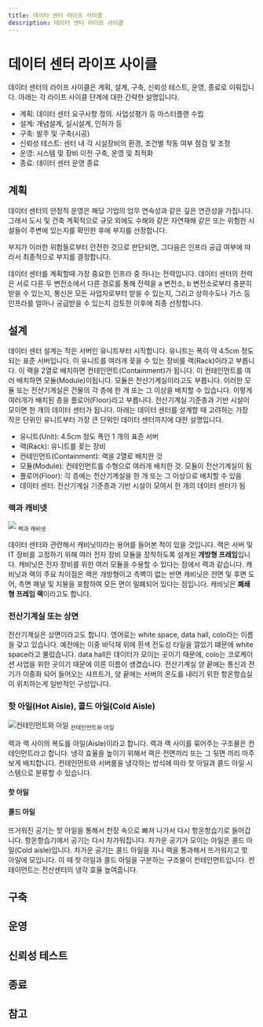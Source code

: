 ```yaml
---
title: 데이터 센터 라이프 사이클
description: 데이터 센터 라이프 사이클
---
```

# 데이터 센터 라이프 사이클
데이터 센터의 라이프 사이클은 계획, 설계, 구축, 신뢰성 테스트, 운영, 종료로 이뤄집니다. 아래는 각 라이프 사이클 단계에 대한 간략한 설명입니다.

* 계획: 데이터 센터 요구사항 정의. 사업성평가 등 마스터플랜 수립
* 설계: 개념설계, 실시설계, 인허가 등
* 구축: 발주 및 구축(시공)
* 신뢰성 테스트: 센터 내 각 시설장비의 환경, 조건별 작동 여부 점검 및 조정
* 운영: 시스템 및 장비 이전 구축, 운영 및 최적화
* 종료: 데이터 센터 운영 종료

## 계획
데이터 센터의 안정적 운영은 해당 기업의 업무 연속성과 같은 깊은 연관성을 가집니다. 그래서 도시 및 건축 계획적으로 규모 외에도 수해와 같은 자연재해 같은 또는 위험한 시설들이 주변에 있는지를 확인한 후에 부지를 선정합니다.

부지가 이러한 위험들로부터 안전한 것으로 판단되면, 그다음은 인프라 공급 여부에 따라서 최종적으로 부지를 결정합니다.

데이터 센터를 계획할때 가장 중요한 인프라 중 하나는 전력입니다. 데이터 센터의 전력은 서로 다른 두 변전소에서 다른 경로를 통해 전력을 a 변전소, b 변전소로부터 충분히 받을 수 있는지, 통신은 모든 사업자로부터 받을 수 있는지, 그리고 상하수도나 가스 등 인프라를 얼마나 공급받을 수 있는지 검토한 이후에 최종 선정합니다.

## 설계
데이터 센터 설계는 작은 서버인 유니트부터 시작합니다. 유니트는 폭이 약 4.5cm 정도 되는 표준 서버입니다. 이 유니트를 여러개 꽂을 수 있는 장비를 랙(Rack)이라고 부릅니다. 이 랙을 2열로 배치하면 컨테인먼트(Containment)가 됩니다. 이 컨테인먼트를 여러 배치하면 모듈(Module)이됩니다. 모듈은 전산기계실이라고도 부릅니다. 이러한 모듈 또는 전산기게실은 건물의 각 층에 한 개 또는 그 이상을 배치할 수 있습니다. 이렇게 여러개가 배치된 층을 플로어(Floor)라고 부릅니다. 전산기계실 기준층과 기반 시설이 모이면 한 개의 데이터 센터가 됩니다. 아래는 데이터 센터를 설계할 때 고려하는 가장 작은 단위인 유니트부터 가장 큰 단위인 데이터 센터까지에 대한 설명입니다. 

* 유니트(Unit): 4.5cm 정도 폭인 1 개의 표준 서버
* 랙(Rack): 유니트를 꽂는 장비
* 컨테인먼트(Containment): 랙을 2열로 배치한 것
* 모듈(Module): 컨테인먼트를 수형으로 여러개 배치한 것. 모듈이 전산기계실이 됨
* 플로어(Floor): 각 층에는 전산기계실을 한 개 또는 그 이상으로 배치할 수 있음
* 데이터 센터: 전산기계실 기준층과 기반 시설이 모여서 한 개의 데이터 센터가 됨

### 랙과 캐비넷
![](/images/datacenter/datacenter_rack_vs_cabinet.png)
<sub>랙과 캐비넷</sub>

데이터 센터와 관련해서 캐비닛이라는 용어를 들어본 적이 있을 것입니다. 랙은 서버 및 IT 장비를 고정하기 위해 여러 전자 장비 모듈을 장착하도록 설계된 **개방형 프레임**입니다.
캐비닛은 전자 장비를 위한 여러 모듈을 수용할 수 있다는 점에서 랙과 같습니다. 캐비닛과 랙의 주요 차이점은 랙은 개방형이고 측벽이 없는 반면
캐비닛은 전면 및 후면 도어, 측면 패널 및 지붕을 포함하여 모든 면이 밀폐되어 있다는 점입니다. 캐비닛은 **폐쇄형 프레임 랙**이라고도 합니다.

### 전산기계실 또는 상면
전산기계실은 상면이라고도 합니다. 영어로는 white space, data hall, colo라는 이름을 갖고 있습니다. 예전에는 이중 바닥재 위에 흰색 전도성 타일을 깔았기 떄문에 white space라고 불렀습니다. data hall은 데이터가 모이는 곳이기 때문에, colo는 코로케이션 사업을 위한 곳이기 때문에 이른 이름이 생겼습니다. 전산기계실 양 끝에는 통신과 전기가 이중화 되어 들어오는 샤프트가, 양 끝에는 서버의 온도를 내리기 위한 항온항습실이 위치하는게 일반적인 구성입니다.

### 핫 아일(Hot Aisle), 콜드 아일(Cold Aisle)
![컨테인먼트와 아일](/images/datacenter/datacenter_03.png)
<sub>컨테인먼트와 아일</sub>

랙과 랙 사이의 복도를 아일(Aisle)이라고 합니다. 랙과 랙 사이를 묶어주는 구조물은 컨테인먼트라고 합니다. 냉각 효율을 높이기 위해서 랙은 전면끼리 또는 그 뒷면 끼리 마주보게 배치합니다. 컨테인먼트와 서버룸을 냉각하는 방식에 따라 핫 아일과 콜드 아일 시스템으로 분류할 수 있습니다.

#### 핫 아일
#### 콜드 아일 

뜨거워진 공기는 핫 아일을 통해서 천장 속으로 빠져 나가서 다시 항온항습기로 들어갑니다. 항온항습기에서 공기는 다시 차가워집니다. 차가운 공기가 모이는 아일은 콜드 아일(Cold aisle)입니다. 차가운 공기는 콜드 아일을 지나 랙을 통과해서 뜨거워지고 핫 아일에 모입니다. 이 때 핫 아일과 콜드 아일을 구분하는 구조물이 컨테인먼트입니다. 컨테이먼트는 전산센터의 냉각 효율 높여줍니다.



## 구축

## 운영

## 신뢰성 테스트

## 종료

## 참고
